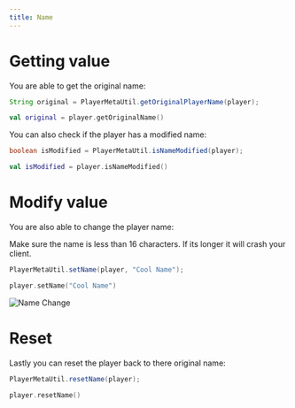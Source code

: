 ```yaml
---
title: Name
---
```


# Getting value

You are able to get the original name:

```java tab="Java"
String original = PlayerMetaUtil.getOriginalPlayerName(player);
```
```kotlin tab="Kotlin"
val original = player.getOriginalName()
```

You can also check if the player has a modified name:

```java tab="Java"
boolean isModified = PlayerMetaUtil.isNameModified(player);
```
```kotlin tab="Kotlin"
val isModified = player.isNameModified()
```

# Modify value

You are also able to change the player name:

<Callout title="Important" type="warn">
    Make sure the name is less than 16 characters. If its longer it will crash your client.
</Callout>

```java tab="Java"
PlayerMetaUtil.setName(player, "Cool Name");
```
```kotlin tab="Kotlin"
player.setName("Cool Name")
```

![Name Change](https://cdn.undefinedcreations.com/lynx/playerMeta/name-change.gif)

# Reset
Lastly you can reset the player back to there original name:

```java tab="Java"
PlayerMetaUtil.resetName(player);
```
```kotlin tab="Kotlin"
player.resetName()
```
